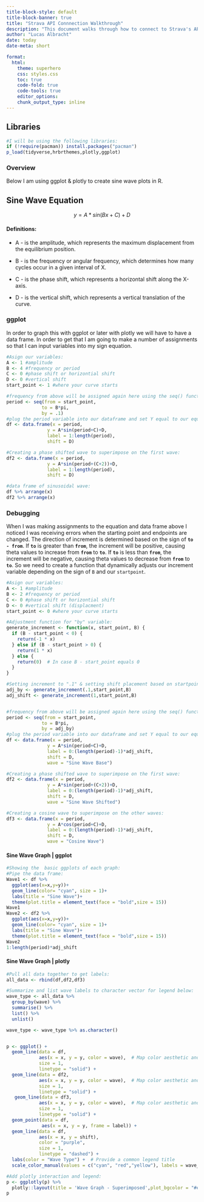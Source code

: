 ```yaml
---
title-block-style: default
title-block-banner: true
title: "Strava API Connnection Walkthrough"
description: "This document walks through how to connect to Strava's API."
author: "Lucas Albracht"
date: today
date-meta: short

format:
  html:
    theme: superhero
    css: styles.css
    toc: true
    code-fold: true
    code-tools: true
    editor_options: 
    chunk_output_type: inline
---
```


## Libraries

```r
#I will be using the following libraries:
if (!require(pacman)) install.packages("pacman")
p_load(tidyverse,hrbrthemes,plotly,ggplot)
```

### Overview

Below I am using ggplot & plotly to create sine wave plots in R.

## Sine Wave Equation

$$
y=A*sin(Bx+C)+D
$$

#### Definitions:

-   A - is the amplitude, which represents the maximum displacement from the equilibrium position.

-   B - is the frequency or angular frequency, which determines how many cycles occur in a given interval of X.

-   C - is the phase shift, which represents a horizontal shift along the X-axis.

-   D - is the vertical shift, which represents a vertical translation of the curve.

### ggplot

In order to graph this with ggplot or later with plotly we will have to have a data frame. In order to get that I am going to make a number of assignments so that I can input variables into my sign equation.

```r
#Asign our variables:
A <- 1 #amplitude
B <- 4 #frequency or period
C <- 0 #phase shift or horizontial shift
D <- 0 #vertical shift
start_point <- 1 #where your curve starts

#frequency from above will be assigned again here using the seq() function in base R to create a sequence of numbers from 1 to B - in order to create a "smooth" looking line we will "by" equal to ".01" which means that we will have a point on the x axis from 1 to B every .01 increment: 
period <- seq(from = start_point,
             to = B*pi, 
             by = .1)
#plug the period variable into our dataframe and set Y equal to our equation above. - in order to get the graph to move with these variables all of them must be present in the y column of our dataframe:
df <- data.frame(x = period,
               y = A*sin(period+C)+D,
               label = 1:length(period),
               shift = D)

#Creating a phase shifted wave to superimpose on the first wave:
df2 <- data.frame(x = period,
               y = A*sin(period+(C+2))+D,
               label = 1:length(period),
               shift = D)

#data frame of sinusoidal wave:
df %>% arrange(x)
df2 %>% arrange(x)
```

### Debugging

When I was making assignments to the equation and data frame above I noticed I was receiving errors when the starting point and endpoints are changed. The direction of increment is determined based on the sign of **`to - from`**. If **`to`** is greater than **`from`**, the increment will be positive, causing theta values to increase from **`from`** to **`to`**. If **`to`** is less than **`from`**, the increment will be negative, causing theta values to decrease from **`from`** to **`to`**. So we need to create a function that dynamically adjusts our increment variable depending on the sign of `B` and our `startpoint`.

```r
#Asign our variables:
A <- 1 #amplitude
B <- 2 #frequency or period
C <- 0 #phase shift or horizontial shift
D <- 0 #vertical shift (displacment)
start_point <- 0 #where your curve starts

#Adjustment function for "by" variable:
generate_increment <- function(x, start_point, B) {
  if (B - start_point < 0) {
    return(-1 * x)
  } else if (B - start_point > 0) {
    return(1 * x)
  } else {
    return(0)  # In case B - start_point equals 0
  }
}

#Setting increment to ".1" & setting shift placement based on startpoint:
adj_by <- generate_increment(.1,start_point,B)
adj_shift <- generate_increment(1,start_point,B)


#frequency from above will be assigned again here using the seq() function in base R to create a sequence of numbers from 1 to B - in order to create a "smooth" looking line we will "by" equal to ".01" which means that we will have a point on the x axis from 1 to B every .01 increment: 
period <- seq(from = start_point,
             to = B*pi, 
             by = adj_by)
#plug the period variable into our dataframe and set Y equal to our equation above. - in order to get the graph to move with these variables all of them must be present in the y column of our dataframe:
df <- data.frame(x = period,
               y = A*sin(period+C)+D,
               label = 0:(length(period)-1)*adj_shift,
               shift = D,
               wave = "Sine Wave Base")

#Creating a phase shifted wave to superimpose on the first wave:
df2 <- data.frame(x = period,
               y = A*sin(period+(C+2))+D,
               label = 0:(length(period)-1)*adj_shift,
               shift = D,
               wave = "Sine Wave Shifted")

#Creating a cosine wave to superimpose on the other waves:
df3 <- data.frame(x = period,
               y = A*cos(period+C)+D,
               label = 0:(length(period)-1)*adj_shift,
               shift = D,
               wave = "Cosine Wave")
```

#### Sine Wave Graph \| ggplot

```r
#Showing the  basic ggplots of each graph:
#Pipe the data frame:
Wave1 <- df %>%
  ggplot(aes(x=x,y=y))+
  geom_line(color= "cyan", size = 1)+
  labs(title = "Sine Wave")+
  theme(plot.title = element_text(face = "bold",size = 15))
Wave1
Wave2 <- df2 %>%
  ggplot(aes(x=x,y=y))+
  geom_line(color= "cyan", size = 1)+
  labs(title = "Sine Wave")+
  theme(plot.title = element_text(face = "bold",size = 15))
Wave2
1:length(period)*adj_shift
```

#### Sine Wave Graph \| plotly

```r
#Pull all data together to get labels:
all_data <- rbind(df,df2,df3)

#Summarize and list wave labels to character vector for legend below:
wave_type <- all_data %>%
  group_by(wave) %>%
  summarise() %>%
  list() %>%
  unlist()

wave_type <- wave_type %>% as.character()


p <- ggplot() +
  geom_line(data = df,
            aes(x = x, y = y, color = wave),  # Map color aesthetic and provide legend label
            size = 1,
            linetype = "solid") +
  geom_line(data = df2,
            aes(x = x, y = y, color = wave),  # Map color aesthetic and provide legend label
            size = 1,
            linetype = "solid") +
   geom_line(data = df3,
            aes(x = x, y = y, color = wave),  # Map color aesthetic and provide legend label
            size = 1,
            linetype = "solid") +
  geom_point(data = df,
             aes(x = x, y = y, frame = label)) +
  geom_line(data = df,
            aes(x = x, y = shift),
            color = "purple",
            size = 1,
            linetype = "dashed") +
  labs(color = "Wave Type") +  # Provide a common legend title
  scale_color_manual(values = c("cyan", "red","yellow"), labels = wave_type) # Define color palette and legend labels

#Add plotly interaction and legend:
p <- ggplotly(p) %>%
  plotly::layout(title = 'Wave Graph - Superimposed',plot_bgcolor = "#e5ecf6")
p
```
